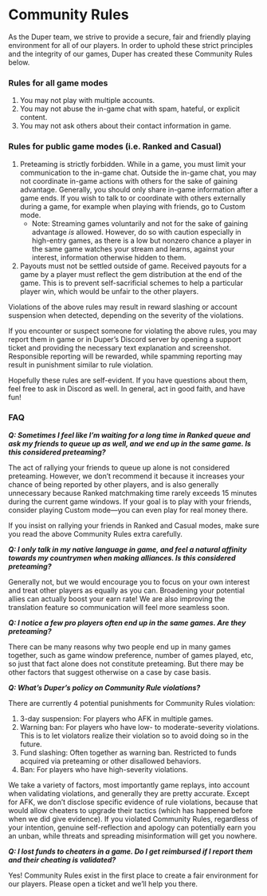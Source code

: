 # Community Rules

As the Duper team, we strive to provide a secure, fair and friendly playing environment for all of our players. In order to uphold these strict principles and the integrity of our games, Duper has created these Community Rules below.

### Rules for all game modes

1. You may not play with multiple accounts.
2. You may not abuse the in-game chat with spam, hateful, or explicit content.
3. You may not ask others about their contact information in game.

### Rules for public game modes (i.e. Ranked and Casual)

1. Preteaming is strictly forbidden. While in a game, you must limit your communication to the in-game chat. Outside the in-game chat, you may not coordinate in-game actions with others for the sake of gaining advantage. Generally, you should only share in-game information after a game ends. If you wish to talk to or coordinate with others externally during a game, for example when playing with friends, go to Custom mode.
   - Note: Streaming games voluntarily and not for the sake of gaining advantage _is_ allowed. However, do so with caution especially in high-entry games, as there is a low but nonzero chance a player in the same game watches your stream and learns, against your interest, information otherwise hidden to them.
2. Payouts must not be settled outside of game. Received payouts for a game by a player must reflect the gem distribution at the end of the game. This is to prevent self-sacrificial schemes to help a particular player win, which would be unfair to the other players.

Violations of the above rules may result in reward slashing or account suspension when detected, depending on the severity of the violations.

If you encounter or suspect someone for violating the above rules, you may report them in game or in Duper’s Discord server by opening a support ticket and providing the necessary text explanation and screenshot. Responsible reporting will be rewarded, while spamming reporting may result in punishment similar to rule violation.

Hopefully these rules are self-evident. If you have questions about them, feel free to ask in Discord as well. In general, act in good faith, and have fun!

### FAQ

***Q: Sometimes I feel like I’m waiting for a long time in Ranked queue and ask my friends to queue up as well, and we end up in the same game. Is this considered preteaming?***

The act of rallying your friends to queue up alone is not considered preteaming. However, we don’t recommend it because it increases your chance of being reported by other players, and is also generally unnecessary because Ranked matchmaking time rarely exceeds 15 minutes during the current game windows. If your goal is to play with your friends, consider playing Custom mode—you can even play for real money there.

If you insist on rallying your friends in Ranked and Casual modes, make sure you read the above Community Rules extra carefully.

***Q: I only talk in my native language in game, and feel a natural affinity towards my countrymen when making alliances. Is this considered preteaming?***

Generally not, but we would encourage you to focus on your own interest and treat other players as equally as you can. Broadening your potential allies can actually boost your earn rate! We are also improving the translation feature so communication will feel more seamless soon.

***Q: I notice a few pro players often end up in the same games. Are they preteaming?***

There can be many reasons why two people end up in many games together, such as game window preference, number of games played, etc, so just that fact alone does not constitute preteaming. But there may be other factors that suggest otherwise on a case by case basis.

***Q: What’s Duper’s policy on Community Rule violations?***

There are currently 4 potential punishments for Community Rules violation:
1. 3-day suspension: For players who AFK in multiple games.
2. Warning ban: For players who have low- to moderate-severity violations. This is to let violators realize their violation so to avoid doing so in the future.
3. Fund slashing: Often together as warning ban. Restricted to funds acquired via preteaming or other disallowed behaviors.
4. Ban: For players who have high-severity violations.

We take a variety of factors, most importantly game replays, into account when validating violations, and generally they are pretty accurate. Except for AFK, we don’t disclose specific evidence of rule violations, because that would allow cheaters to upgrade their tactics (which has happened before when we did give evidence). If you violated Community Rules, regardless of your intention, genuine self-reflection and apology can potentially earn you an unban, while threats and spreading misinformation will get you nowhere.

***Q: I lost funds to cheaters in a game. Do I get reimbursed if I report them and their cheating is validated?***

Yes! Community Rules exist in the first place to create a fair environment for our players. Please open a ticket and we’ll help you there.
